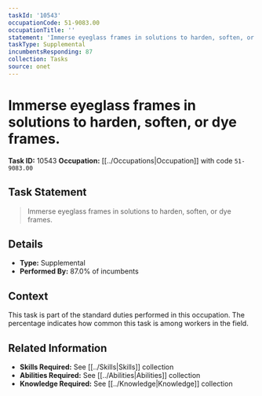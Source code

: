 ```yaml
---
taskId: '10543'
occupationCode: 51-9083.00
occupationTitle: ''
statement: 'Immerse eyeglass frames in solutions to harden, soften, or dye frames.'
taskType: Supplemental
incumbentsResponding: 87
collection: Tasks
source: onet
---
```

# Immerse eyeglass frames in solutions to harden, soften, or dye frames.

**Task ID:** 10543
**Occupation:** [[../Occupations|Occupation]] with code `51-9083.00`

## Task Statement

> Immerse eyeglass frames in solutions to harden, soften, or dye frames.

## Details

- **Type:** Supplemental
- **Performed By:** 87.0% of incumbents

## Context

This task is part of the standard duties performed in this occupation. The percentage indicates how common this task is among workers in the field.

## Related Information

- **Skills Required:** See [[../Skills|Skills]] collection
- **Abilities Required:** See [[../Abilities|Abilities]] collection
- **Knowledge Required:** See [[../Knowledge|Knowledge]] collection
